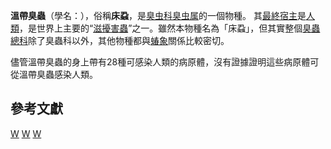 {{Speciesbox
 | image = CDC_11739_Cimex_lectularius_SEM.jpg
 | taxon = Cimex lectularius
 | authority= [[Linnaeus|Linnaeus]], 1758
}}

'''溫帶臭蟲'''{{r|cnki}}（學名：{{lang|la|''Cimex lectularius''}}），俗稱'''床蝨'''，是[[臭虫科|臭虫科]][[臭虫属|臭虫属]]的一個物種。
其[[最終宿主|最終宿主]]是[[人類|人類]]，是世界上主要的“[[滋擾害蟲|滋擾害蟲]]”之一。雖然本物種名為「床蝨」，但其實整個[[臭蟲總科|臭蟲總科]]除了臭蟲科以外，其他物種都與[[蝽象|蝽象]]關係比較密切。

儘管溫帶臭蟲的身上帶有28種可感染人類的病原體，沒有證據證明這些病原體可從溫帶臭蟲感染人類{{r |Kolb2009}}。

==參考文獻==
{{reflist |refs=
<ref name="cnki">{{cite journal |url=http://www.cnki.com.cn/Article/CJFDTotal-KCXB201609013.htm |author1=[[王磊_(動物學家)|王磊]] |author2=[[王常禄|王常禄]] |author3=[[许益镌|许益镌]] |author4=[[曾玲|曾玲]] |title=臭虫的再猖獗、生物学及防治研究进展 |journal=《[[昆虫学报|昆虫学报]]》 |volume=2016年 |issue=09期 |language=zh-hans |access-date=2017-12-31 |archive-date=2020-08-09 |archive-url=https://web.archive.org/web/20200809060518/http://www.cnki.com.cn/Article/CJFDTotal-KCXB201609013.htm |dead-url=no }}</ref>
<ref name="Kolb2009">{{cite journal |first1 = Adam |last1 = Kolb |first2 = Glen R. |last2 = Needham |first3 = Kimberly M. |last3 = Neyman |first4 = Whitney A. |last4 = High |title = Bedbugs |journal = Dermatologic Therapy |volume = 22 |issue = 4 |pages = 347–52 |year = 2009 |pmid = 19580578 |doi = 10.1111/j.1529-8019.2009.01246.x |url = http://onlinelibrary.wiley.com/doi/10.1111/j.1529-8019.2009.01246.x/abstract |access-date = 2017-12-31 |archive-date = 2017-10-05 |archive-url = https://web.archive.org/web/20171005051927/http://onlinelibrary.wiley.com/doi/10.1111/j.1529-8019.2009.01246.x/abstract |dead-url = no }}</ref>
}}
{{Taxonbar|from=Q940337}}

[[Category:臭虫属|W]]
[[Category:_卡尔·林奈命名的生物分类|W]]
[[Category:_1758年描述的昆虫|W]]